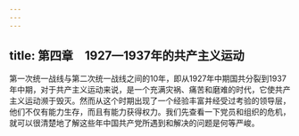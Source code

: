 ```yaml
---
---
---
```

title: 第四章　1927—1937年的共产主义运动
---



第一次统一战线与第二次统一战线之间的10年，即从1927年中期国共分裂到1937年中期，对于共产主义运动来说，是一个充满灾祸、痛苦和磨难的时代，它使共产主义运动濒于毁灭。然而从这个时期出现了一个经验丰富并经受过考验的领导层，他们不仅有能力生存，而且有能力获得权力。我们先查看一下党员和组织的危机，就可以很清楚地了解这些年中国共产党所遇到和解决的问题是何等严峻。